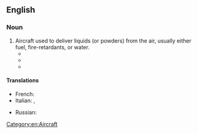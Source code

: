 {{also|airtanker}}
==English==

===Noun===
{{en-noun}}
# Aircraft used to deliver liquids (or powders) from the air, usually either fuel, fire-retardants, or water.
#* {{quote-text|en|year=1945|author=Sydney E. Veale|title=To-morrow's Airliners, Airways and Airports|page=254|passage=In this, the airliner made contact with an '''air tanker''' and "topped up" its incompletely filled tanks with fuel enough for the contemplated journey.}}
#* {{quote-text|en|year=1989|author=Julian Jay Savarin|title=Trophy|page=157|passage=Sometime later, they made a rendezvous with a Victor '''air tanker''' for a top-up of fuel and then resumed patrol while the tanker headed back.}}
#* {{quote-text|en|year=2002|author=Robert W. Klinoff|title=Introduction to Fire Protection|page=188|passage=If the only '''air tanker''' available is 300 miles away, it can still be over your fire in a fairly short period of time.}}

====Translations====
{{trans-top|aircraft used to deliver liquids (or powders) from the air}}
* French: {{t+|fr|avitailleur|m}}
* Italian: {{t|it|rifornitore|m}}, {{t+|it|aerocisterna|f}}
{{trans-mid}}
* Russian: {{t|ru|самолёт-запра́вщик|m}}
{{trans-bottom}}

[[Category:en:Aircraft]]